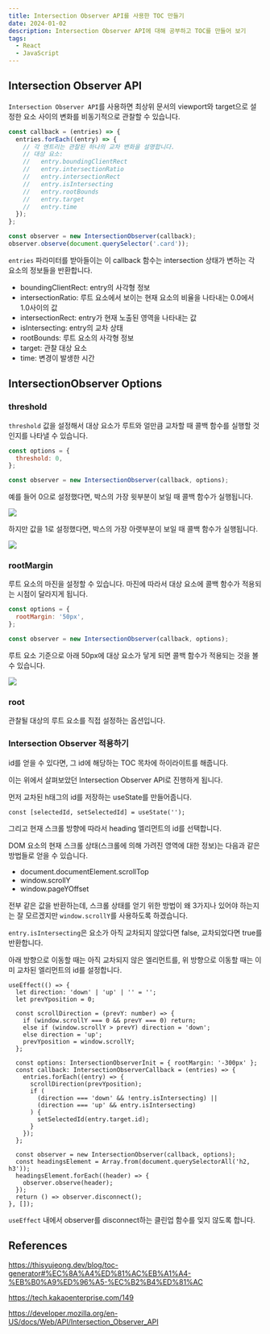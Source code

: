 ```yaml
---
title: Intersection Observer API를 사용한 TOC 만들기
date: 2024-01-02
description: Intersection Observer API에 대해 공부하고 TOC를 만들어 보기
tags:
  - React
  - JavaScript
---
```


## Intersection Observer API

`Intersection Observer API`를 사용하면 최상위 문서의 viewport와 target으로 설정한 요소 사이의 변화를 비동기적으로 관찰할 수 있습니다.

```js
const callback = (entries) => {
  entries.forEach((entry) => {
    // 각 엔트리는 관찰된 하나의 교차 변화을 설명합니다.
    // 대상 요소:
    //   entry.boundingClientRect
    //   entry.intersectionRatio
    //   entry.intersectionRect
    //   entry.isIntersecting
    //   entry.rootBounds
    //   entry.target
    //   entry.time
  });
};

const observer = new IntersectionObserver(callback);
observer.observe(document.querySelector('.card'));
```

`entries` 파라미터를 받아들이는 이 callback 함수는 intersection 상태가 변하는 각 요소의 정보들을 반환합니다.

- boundingClientRect: entry의 사각형 정보
- intersectionRatio: 루트 요소에서 보이는 현재 요소의 비율을 나타내는 0.0에서 1.0사이의 값
- intersectionRect: entry가 현재 노출된 영역을 나타내는 값
- isIntersecting: entry의 교차 상태
- rootBounds: 루트 요소의 사각형 정보
- target: 관찰 대상 요소
- time: 변경이 발생한 시간

## IntersectionObserver Options

### threshold

`threshold` 값을 설정해서 대상 요소가 루트와 얼만큼 교차할 때 콜백 함수를 실행할 것인지를 나타낼 수 있습니다.

```js
const options = {
  threshold: 0,
};

const observer = new IntersectionObserver(callback, options);
```

예를 들어 0으로 설정했다면, 박스의 가장 윗부분이 보일 때 콜백 함수가 실행됩니다.

![](/posts/20240102-toc-intersection-observer/intersection2.gif)

하지만 값을 1로 설정했다면, 박스의 가장 아랫부분이 보일 때 콜백 함수가 실행됩니다.

![](/posts/20240102-toc-intersection-observer/intersection3.gif)

### rootMargin

루트 요소의 마진을 설정할 수 있습니다. 마진에 따라서 대상 요소에 콜백 함수가 적용되는 시점이 달라지게 됩니다.

```js
const options = {
  rootMargin: '50px',
};

const observer = new IntersectionObserver(callback, options);
```

루트 요소 기준으로 아래 50px에 대상 요소가 닿게 되면 콜백 함수가 적용되는 것을 볼 수 있습니다.

![](/posts/20240102-toc-intersection-observer/intersection4.gif)

### root

관찰될 대상의 루트 요소를 직접 설정하는 옵션입니다.

### Intersection Observer 적용하기

id를 얻을 수 있다면, 그 id에 해당하는 TOC 목차에 하이라이트를 해줍니다.

이는 위에서 살펴보았던 Intersection Observer API로 진행하게 됩니다.

먼저 교차된 h태그의 id를 저장하는 useState를 만들어줍니다.

```tsx
const [selectedId, setSelectedId] = useState('');
```

그리고 현재 스크롤 방향에 따라서 heading 엘리먼트의 id를 선택합니다.

DOM 요소의 현재 스크롤 상태(스크롤에 의해 가려진 영역에 대한 정보)는 다음과 같은 방법들로 얻을 수 있습니다.

- document.documentElement.scrollTop
- window.scrollY
- window.pageYOffset

전부 같은 값을 반환하는데, 스크롤 상태를 얻기 위한 방법이 왜 3가지나 있어야 하는지는 잘 모르겠지만 `window.scrollY`를 사용하도록 하겠습니다.

`entry.isIntersecting`은 요소가 아직 교차되지 않았다면 false, 교차되었다면 true를 반환합니다.

아래 방향으로 이동할 때는 아직 교차되지 않은 엘리먼트를, 위 방향으로 이동할 때는 이미 교차된 엘리먼트의 id를 설정합니다.

```tsx
useEffect(() => {
  let direction: 'down' | 'up' | '' = '';
  let prevYposition = 0;

  const scrollDirection = (prevY: number) => {
    if (window.scrollY === 0 && prevY === 0) return;
    else if (window.scrollY > prevY) direction = 'down';
    else direction = 'up';
    prevYposition = window.scrollY;
  };

  const options: IntersectionObserverInit = { rootMargin: '-300px' };
  const callback: IntersectionObserverCallback = (entries) => {
    entries.forEach((entry) => {
      scrollDirection(prevYposition);
      if (
        (direction === 'down' && !entry.isIntersecting) ||
        (direction === 'up' && entry.isIntersecting)
      ) {
        setSelectedId(entry.target.id);
      }
    });
  };

  const observer = new IntersectionObserver(callback, options);
  const headingsElement = Array.from(document.querySelectorAll('h2, h3'));
  headingsElement.forEach((header) => {
    observer.observe(header);
  });
  return () => observer.disconnect();
}, []);
```

`useEffect` 내에서 observer를 disconnect하는 클린업 함수를 잊지 않도록 합니다.

## References

https://thisyujeong.dev/blog/toc-generator#%EC%8A%A4%ED%81%AC%EB%A1%A4-%EB%B0%A9%ED%96%A5-%EC%B2%B4%ED%81%AC

https://tech.kakaoenterprise.com/149

https://developer.mozilla.org/en-US/docs/Web/API/Intersection_Observer_API

